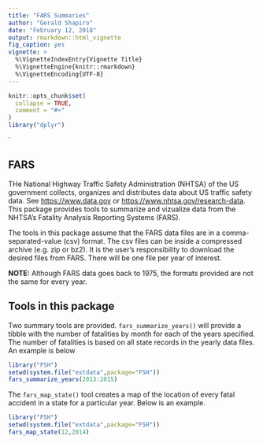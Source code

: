 ```yaml
---
title: "FARS Summaries"
author: "Gerald Shapiro"
date: "February 12, 2018"
output: rmarkdown::html_vignette
fig_caption: yes
vignette: >
  %\VignetteIndexEntry{Vignette Title}
  %\VignetteEngine{knitr::rmarkdown}
  %\VignetteEncoding{UTF-8}
---
```


```r
knitr::opts_chunk$set(
  collapse = TRUE,
  comment = "#>"
)
library("dplyr")
```
`

## FARS

THe National Highway Traffic Safety Administration (NHTSA) of the US government collects, organizes and distributes data about US traffic  safety data. See [https://www.data.gov](Data.gov) or [https://www.nhtsa.gov/research-data](NHTSA). This package provides tools to summarize and vizualize data from the NHTSA's Fatality Analysis Reporting Systems (FARS).  

The tools in this package assume that the FARS data files are in a comma-separated-value (csv) format. The csv files can be inside a compressed archive (e.g. zip or bz2). It is the user's responsibility to download the desired files from FARS. There will be one file per year of interest.

**NOTE:** Although FARS data goes back to 1975, the formats provided are not the same for every year.

## Tools in this package

Two summary tools are provided. `fars_summarize_years()` will provide a tibble with the number of fatalities by month for each of the years specified. The number of fatalities is based on all state records in the yearly data files. An example is below

```r
library("FSH")
setwd(system.file("extdata",package="FSH"))
fars_summarize_years(2013:2015)
```

The `fars_map_state()` tool creates a map of the location of every fatal accident in a state for a particular year. Below is an example.

```r
library("FSH")
setwd(system.file("extdata",package="FSH"))
fars_map_state(12,2014)
```

